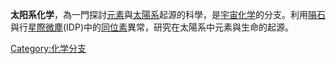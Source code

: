 
{{unreferenced|time=2012-01-26T07:01:53+00:00}}
'''太阳系化学'''，為一門探討[[元素|元素]]與[[太陽系|太陽系]]起源的科學，是[[宇宙化学|宇宙化学]]的分支。利用[[隕石|隕石]]與行[[星際微塵|星際微塵]](IDP)中的[[同位素|同位素]]異常，研究在太陽系中元素與生命的起源。

{{太陽系小作品}}
[[Category:化学分支|Category:化学分支]]